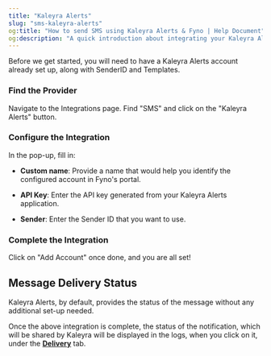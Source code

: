```yaml
---
title: "Kaleyra Alerts"
slug: "sms-kaleyra-alerts"
og:title: "How to send SMS using Kaleyra Alerts & Fyno | Help Document"
og:description: "A quick introduction about integrating your Kaleyra Alerts SMS account into Fyno."
---
```


Before we get started, you will need to have a Kaleyra Alerts account already set up, along with SenderID and Templates.

<Steps>

### Find the Provider

Navigate to the Integrations page. Find "SMS" and click on the "Kaleyra Alerts" button.

### Configure the Integration

In the pop-up, fill in:

- **Custom name**: Provide a name that would help you identify the configured account in Fyno's portal.

- **API Key**: Enter the API key generated from your Kaleyra Alerts application.

- **Sender**: Enter the Sender ID that you want to use.

### Complete the Integration

Click on "Add Account" once done, and you are all set!

</Steps>

## Message Delivery Status

Kaleyra Alerts, by default, provides the status of the message without any additional set-up needed.

Once the above integration is complete, the status of the notification, which will be shared by Kaleyra will be displayed in the logs, when you click on it, under the **[Delivery](./log-details-delivery)** tab.
